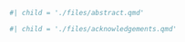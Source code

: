 <!-- Information for title page -->
\author{Timothy Ruel}
\title{Approximation of the Integrated Likelihood Function for a Scalar Parameter of Interest}
\degree{DOCTOR OF PHILOSOPHY}
\field{Statistics} 
\graduationmonth{June}
\graduationyear{2025}       

<!-- Produces the title page -->
\maketitle		

<!-- Creates the copyright page. -->
\copyrightpage	

<!-- Creates the abstract page. -->
\abstract	

```r
#| child = './files/abstract.qmd'
```

<!-- Creates the acknowledgements page -->
\acknowledgements	

```r
#| child = './files/acknowledgements.qmd'
```

\hypersetup{linkcolor=black}
\tableofcontents		 
\listoftables				
\listoffigures			